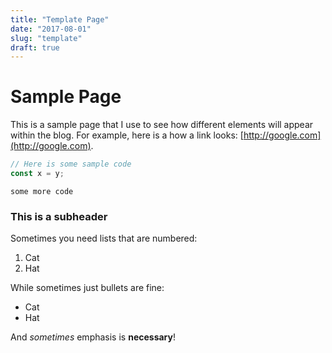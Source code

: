 ```yaml
---
title: "Template Page"
date: "2017-08-01"
slug: "template"
draft: true
---
```


# Sample Page

This is a sample page that I use to see how different elements will appear within the blog. For example, here is a how a link looks: [http://google.com](http://google.com).

```jsx
// Here is some sample code
const x = y;
```
```
some more code
```

### This is a subheader

Sometimes you need lists that are numbered:

1. Cat
2. Hat

While sometimes just bullets are fine:

- Cat
- Hat

And *sometimes* emphasis is **necessary**!